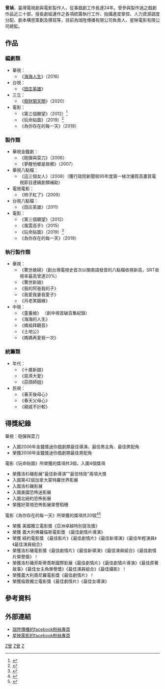 {{藝人
| 姓名 = 曾禎 
| 類型 = 製作人
| 圖片 = 
| 圖片簡介 = 
| 原名 = 
| 羅馬拼音 = Tseng Chen
| 英文名 = 
| 出生日期 = 
| 逝世 = 
| 出生地點 = {{TWN}}
| 國籍 = {{ROC}}
| 職業 =製作人
| 唱片公司 = 
| 經紀公司 = 
| 相關團體 = 
| 網站 =
}}
'''曾禎'''{{bd|||||catIdx=Z曾}}，臺灣電視劇與電影製作人，從事戲劇工作長達24年。曾參與製作過之戲劇作品近三十部，擅長劇組運作之各項統籌執行工作、拍攝進度掌控、人力資源調度分配、劇本構思策劃及撰寫等，目前為瑞陞傳播有限公司負責人、星映電影有限公司總監。

==作品==
=== 編劇類 ===
*華視：
**《[[海海人生|海海人生]]》（2016）
*台視：
**《[[田庄英雄|田庄英雄]]》
*三立：
**《[[廢財闖天關|廢財闖天關]]》（2020）
*電影：
**《第三個願望》（2012）<ref>{{Cite news|url=https://star.ettoday.net/news/30914|title=吳慷仁漸凍人上身　肌肉萎縮奔超商|author=|date=|work=|publisher=|accessdate=|language=|format=}}</ref>
**《玩命貼圖》（2019）<ref>{{Cite news|url=https://stars.udn.com/star/story/10090/3591067|title=高雄市長夫人挺「玩命貼圖」 全力扶持電影產業|author=|date=|work=|publisher=|accessdate=|language=|format=|archive-date=2020-10-24|archive-url=https://web.archive.org/web/20201024040806/https://stars.udn.com/star/story/10090/3591067|dead-url=no}}</ref>
**《為你存在的每一天》（2019）

=== 製作類 ===
*華視金鐘劇：
**《砲彈與菜刀》（2006）
**《夢醒他鄉是故鄉》（2007）
*華視八點檔：
**《這三個女人》（2008）（獲行政院新聞局95年度第一梯次優質高畫質電視節目連續劇類補助）
*電視電影：
**《柿子紅了》（2009）
*台視八點檔：
**《田庄英雄》（2011）
*電影：
**《第三個願望》（2012）
**《風雲高手》（2015）
**《玩命貼圖》（2019）<ref>{{Cite news|url=https://www.mirrormedia.mg/story/20190111ent001/|title=任容萱登電影海報慘被毀容　任爸竟認不出是女兒的臉|author=|date=|work=|publisher=|accessdate=|language=|format=|archive-date=2019-02-09|archive-url=https://web.archive.org/web/20190209185010/https://www.mirrormedia.mg/story/20190111ent001/|dead-url=no}}</ref>
**《為你存在的每一天》（2019）

=== 執行製作類 ===
*華視：
**《驚世媳婦》（創台灣電視史首次以閩南語發音的八點檔收視新高，SRT收視率最高曾達20%）
**《驚世新娘》
**《我的阿爸我的子》
**《我愛我妻我愛子》
**《月老笑姻緣》
*中視：
**《童養媳》 （創中視首破百集紀錄）
**《海海的人生》
**《媽祖拜觀音》
**《土地公》
**《媽媽再愛我一次》

=== 統籌類 ===
*年代：
**《十歲新娘》
**《慈濟大愛》
**《蒜頭師姐》
*民視：
**《春天後母心》
**《春天父母心》
**《親戚不計較》

==得獎紀錄==

華視：砲彈與菜刀
*入圍2006年金鐘獎迷你戲劇類最佳導演、最佳男主角、最佳男配角
*榮獲2006年金鐘獎迷你戲劇類最佳男配角

電影《玩命貼圖》所榮獲的獎項共3個，入圍4個獎項
*榮獲洛杉磯影展"最佳新導演""最佳特效"兩項大獎                         
*入圍第42屆加拿大蒙特羅世界影展                                                  
*入圍洛杉磯影展                                                 
*入圍美國恐怖迷影展                                                                       
*入圍北紐約恐怖影展        
*榮獲好萊塢恐怖影展榮譽稻穗

電影《為你存在的每一天》所榮獲的獎項共20個<ref>{{Cite news|url=https://n.yam.com/Article/20191225998253|title=誰最關懷弱勢? 妙天禪師的愛永不止息|author=|date=|work=|publisher=|accessdate=|language=|format=|archive-date=2020-09-27|archive-url=https://web.archive.org/web/20200927204236/https://n.yam.com/Article/20191225998253|dead-url=no}}</ref><ref>{{Cite news|url=https://tw.news.yahoo.com/%E5%A7%9A%E6%84%9B%E5%AF%97%E9%99%B3%E5%93%81%E5%AB%99%E7%82%BA%E4%BD%A0%E5%AD%98%E5%9C%A8%E7%9A%84%E6%AF%8F%E4%B8%80%E5%A4%A9-%E7%8D%B2%E5%BD%B1%E5%B1%95%E6%9C%80%E4%BD%B3%E6%BC%94%E5%93%A1%E7%B5%84%E5%90%88%E8%82%AF%E5%AE%9A-030141824.html|title=姚愛寗、陳品嫙《為你存在的每一天》 獲影展「最佳演員組合」肯定！|author=|date=|work=|publisher=|accessdate=|language=|format=}}</ref>
*榮獲 美國獨立電影獎《亞洲卓越特別提及獎》
*榮獲 義大利佛羅倫斯電影獎 《最佳劇情片導演》
*榮獲 紐約電影獎 《最佳影片》《最佳劇情片》《最佳新導演》《最佳年輕演員》《最佳演員組合》
*榮獲洛杉磯電影獎《最佳劇情片》《最佳新導演》《最佳演員組合》《最佳劇情片榮譽獎》！
*榮獲洛杉磯菲斯蒂喬斯國際影展《最佳劇情片》《最佳劇情片導演》《最佳原著故事》《最佳女主角榮譽獎》《最佳演員組合》《最佳攝影》！
*榮獲義大利奧尼羅電影獎《最佳劇情片》！
*榮獲倫敦獨立電影獎《最佳劇情片》《最佳女導演》

== 參考資料 ==
<references />

== 外部連結 ==
* [https://www.facebook.com/pages/category/Movie-Television-Studio/%E7%91%9E%E9%99%9E%E5%82%B3%E6%92%AD-179691759425/ 瑞陞傳播的facebook粉絲專頁]
* [https://www.facebook.com/starshinefilm/ 星映電影的facebook粉絲專頁]

[[Category:台灣編劇|Z曾]]
[[Category:台灣電視製作人|Z曾]]
[[Category:_曾姓|Z]]
